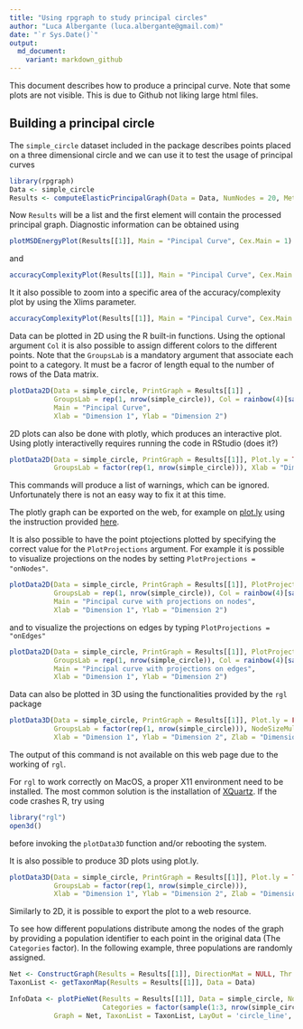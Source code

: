 ```yaml
---
title: "Using rpgraph to study principal circles"
author: "Luca Albergante (luca.albergante@gmail.com)"
date: "`r Sys.Date()`"
output:
  md_document:
    variant: markdown_github
---
```


This document describes how to produce a principal curve. Note that some plots are not visible. This is due to Github not liking large html files.

## Building a principal circle

The `simple_circle` dataset included in the package describes points placed on a three dimensional circle and we can use it to test the usage of principal curves

```r
library(rpgraph)
Data <- simple_circle
Results <- computeElasticPrincipalGraph(Data = Data, NumNodes = 20, Method = 'CurveConfiguration')
```

Now `Results` will be a list and the first element will contain the processed principal graph. Diagnostic information can be obtained using

```r
plotMSDEnergyPlot(Results[[1]], Main = "Pincipal Curve", Cex.Main = 1)
```

and

```r
accuracyComplexityPlot(Results[[1]], Main = "Pincipal Curve", Cex.Main = 1, Mode = 5)
```

It it also possible to zoom into a specific area of the accuracy/complexity plot by using the Xlims parameter.

```r
accuracyComplexityPlot(Results[[1]], Main = "Pincipal Curve", Cex.Main = 1, Xlims = c(.95, .99))
```

Data can be plotted in 2D using the R built-in functions. Using the optional argument `Col` it is also possible to assign different colors to the different points. Note that the `GroupsLab` is a mandatory argument that associate each point to a category. It must be a facror of length equal to the number of rows of the Data matrix.

```r
plotData2D(Data = simple_circle, PrintGraph = Results[[1]] ,
           GroupsLab = rep(1, nrow(simple_circle)), Col = rainbow(4)[sample(1:4, nrow(simple_circle), TRUE)],
           Main = "Pincipal Curve",
           Xlab = "Dimension 1", Ylab = "Dimension 2")
```

2D plots can also be done with plotly, which produces an interactive plot. Using plotly interactivelly requires running the code in RStudio (does it?)

```r
plotData2D(Data = simple_circle, PrintGraph = Results[[1]], Plot.ly = TRUE,
           GroupsLab = factor(rep(1, nrow(simple_circle))), Xlab = "Dimension 1", Ylab = "Dimension 2")
```

This commands will produce a list of warnings, which can be ignored. Unfortunately there is not an easy way to fix it at this time.

The plotly graph can be exported on the web, for example on [plot.ly](http://plot.ly) using the instruction provided [here](http://plot.ly/r/getting-started/).

It is also possible to have the point ptojections plotted by specifying the correct value for the `PlotProjections` argument. For example it is possible to visualize projections on the nodes by setting `PlotProjections = "onNodes"`.


```r
plotData2D(Data = simple_circle, PrintGraph = Results[[1]], PlotProjections = "onNodes",
           GroupsLab = rep(1, nrow(simple_circle)), Col = rainbow(4)[sample(1:4, nrow(simple_circle), TRUE)],
           Main = "Pincipal curve with projections on nodes",
           Xlab = "Dimension 1", Ylab = "Dimension 2")
```

and to visualize the projections on edges by typing `PlotProjections = "onEdges"`

```r
plotData2D(Data = simple_circle, PrintGraph = Results[[1]], PlotProjections = "onEdges",
           GroupsLab = rep(1, nrow(simple_circle)), Col = rainbow(4)[sample(1:4, nrow(simple_circle), TRUE)],
           Main = "Pincipal curve with projections on edges",
           Xlab = "Dimension 1", Ylab = "Dimension 2")
```


Data can also be plotted in 3D using the functionalities provided by the `rgl` package

```r
plotData3D(Data = simple_circle, PrintGraph = Results[[1]], Plot.ly = FALSE,
           GroupsLab = factor(rep(1, nrow(simple_circle))), NodeSizeMult = 0.05,
           Xlab = "Dimension 1", Ylab = "Dimension 2", Zlab = "Dimension 3")
```

The output of this command is not available on this web page due to the working of `rgl`.

For `rgl` to work correctly on MacOS, a proper X11 environment need to be installed. The most common solution is the installation of [XQuartz](http://www.xquartz.org/). If the code crashes R, try using

```r
library("rgl")
open3d()
```

before invoking the `plotData3D` function and/or rebooting the system.

It is also possible to produce 3D plots using plot.ly.

```r
plotData3D(Data = simple_circle, PrintGraph = Results[[1]], Plot.ly = TRUE,
           GroupsLab = factor(rep(1, nrow(simple_circle))),
           Xlab = "Dimension 1", Ylab = "Dimension 2", Zlab = "Dimension 3")
```

Similarly to 2D, it is possible to export the plot to a web resource.

To see how different populations distribute among the nodes of the graph by providing a population identifier to each point in the original data (The `Categories` factor). In the following example, three populations are randomly assigned.

```r
Net <- ConstructGraph(Results = Results[[1]], DirectionMat = NULL, Thr = 0.05)
TaxonList <- getTaxonMap(Results = Results[[1]], Data = Data)

InfoData <- plotPieNet(Results = Results[[1]], Data = simple_circle, NodeSizeMult = 3,
                       Categories = factor(sample(1:3, nrow(simple_circle), replace = TRUE)),
           Graph = Net, TaxonList = TaxonList, LayOut = 'circle_line', Main = "Pincipal curve")
```







